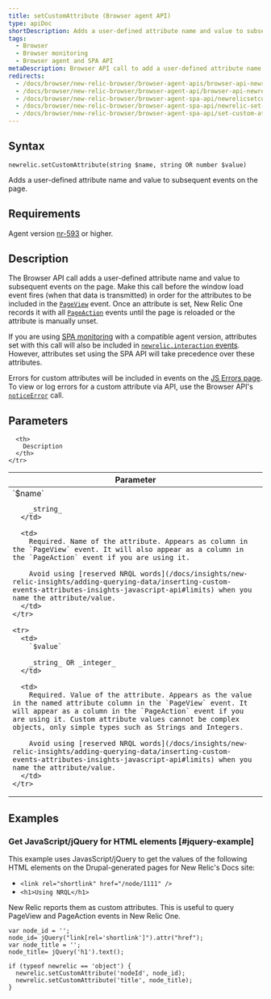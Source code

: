 ```yaml
---
title: setCustomAttribute (Browser agent API)
type: apiDoc
shortDescription: Adds a user-defined attribute name and value to subsequent events on the page.
tags:
  - Browser
  - Browser monitoring
  - Browser agent and SPA API
metaDescription: Browser API call to add a user-defined attribute name and value to subsequent events on the page.
redirects:
  - /docs/browser/new-relic-browser/browser-agent-apis/browser-api-newrelicsetcustomattribute
  - /docs/browser/new-relic-browser/browser-agent-api/browser-api-newrelicsetcustomattribute
  - /docs/browser/new-relic-browser/browser-agent-spa-api/newrelicsetcustomattribute-browser-agent-api
  - /docs/browser/new-relic-browser/browser-agent-spa-api/newrelic-set-custom-attribute
  - /docs/browser/new-relic-browser/browser-agent-spa-api/set-custom-attribute
---
```


## Syntax

```
newrelic.setCustomAttribute(string $name, string OR number $value)
```

Adds a user-defined attribute name and value to subsequent events on the page.

## Requirements

Agent version [nr-593](https://docs.newrelic.com/docs/release-notes/new-relic-browser-release-notes/browser-agent-release-notes) or higher.

## Description

The Browser API call adds a user-defined attribute name and value to subsequent events on the page. Make this call before the window load event fires (when that data is transmitted) in order for the attributes to be included in the [`PageView`](/docs/insights/explore-data/attributes/browser-default-attributes-insights#browser-attributes-table) event. Once an attribute is set, New Relic One records it with all [`PageAction`](/docs/insights/explore-data/attributes/browser-default-attributes-insights#pageaction-list) events until the page is reloaded or the attribute is manually unset.

If you are using [SPA monitoring](/docs/browser/single-page-app-monitoring/get-started/welcome-single-page-app-monitoring) with a compatible agent version, attributes set with this call will also be included in [`newrelic.interaction` events](/docs/browser/new-relic-browser/browser-agent-apis/browser-spa-api-newrelicinteraction). However, attributes set using the SPA API will take precedence over these attributes.

Errors for custom attributes will be included in events on the [JS Errors page](/docs/browser/new-relic-browser/browser-pro-features/javascript-errors-page-detect-analyze-errors). To view or log errors for a custom attribute via API, use the Browser API's [`noticeError`](/docs/browser/new-relic-browser/browser-agent-spa-api/newrelicnoticeerror-browser-agent-api) call.

## Parameters

<table>
  <thead>
    <tr>
      <th width="25%">
        Parameter
      </th>

      <th>
        Description
      </th>
    </tr>
  </thead>

  <tbody>
    <tr>
      <td>
        `$name`

        _string_
      </td>

      <td>
        Required. Name of the attribute. Appears as column in the `PageView` event. It will also appear as a column in the `PageAction` event if you are using it.

        Avoid using [reserved NRQL words](/docs/insights/new-relic-insights/adding-querying-data/inserting-custom-events-attributes-insights-javascript-api#limits) when you name the attribute/value.
      </td>
    </tr>

    <tr>
      <td>
        `$value`

        _string_ OR _integer_
      </td>

      <td>
        Required. Value of the attribute. Appears as the value in the named attribute column in the `PageView` event. It will appear as a column in the `PageAction` event if you are using it. Custom attribute values cannot be complex objects, only simple types such as Strings and Integers.

        Avoid using [reserved NRQL words](/docs/insights/new-relic-insights/adding-querying-data/inserting-custom-events-attributes-insights-javascript-api#limits) when you name the attribute/value.
      </td>
    </tr>
  </tbody>
</table>

## Examples

### Get JavaScript/jQuery for HTML elements [#jquery-example]

This example uses JavasScript/jQuery to get the values of the following HTML elements on the Drupal-generated pages for New Relic's Docs site:

* `<link rel="shortlink" href="/node/1111" />`
* `<h1>Using NRQL</h1>`

New Relic reports them as custom attributes. This is useful to query PageView and PageAction events in New Relic One.

```
var node_id = '';
node_id= jQuery("link[rel='shortlink']").attr("href");
var node_title = '';
node_title= jQuery('h1').text();

if (typeof newrelic == 'object') {
  newrelic.setCustomAttribute('nodeId', node_id);
  newrelic.setCustomAttribute('title', node_title);
}
```
